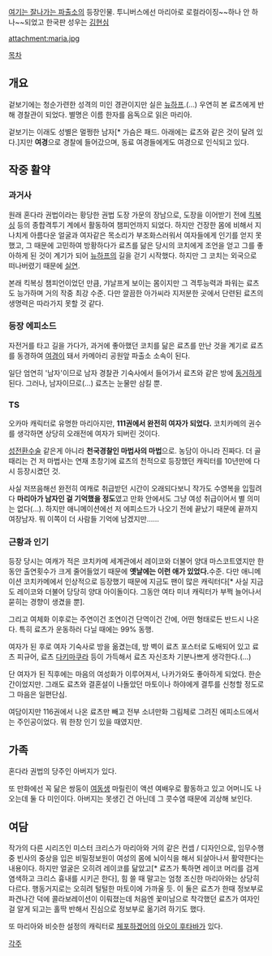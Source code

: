 [[여기는 잘나가는 파출소]]의 등장인물. 투니버스에선 마리아로 로컬라이징~~하나 안 하나~~되었고 한국판 성우는 [[김현심]]

attachment:maria.jpg

[[목차]]

== 개요 ==
겉보기에는 청순가련한 성격의 미인 경관이지만 실은 [[뉴하프]].(…) 우연히 본 료츠에게 반해 경찰관이 되었다. 별명은 이름 한자를 음독으로 읽은 마리아.

겉보기는 이래도 성별은 멀쩡한 남자[* 가슴은 패드. 아래에는 료츠와 같은 것이 달려 있다.]지만 '''여경'''으로 경찰에 들어갔으며, 동료 여경들에게도 여경으로 인식되고 있다.

== 작중 활약 ==
=== 과거사 ===
원래 혼다라 권법이라는 황당한 권법 도장 가문의 장남으로, 도장을 이어받기 전에 [[킥복싱]] 등의 종합격투기 계에서 활동하여 챔피언까지 되었다. 하지만 건장한 몸에 비해서 지나치게 아름다운 얼굴과 여자같은 목소리가 부조화스러워서 여자들에게 인기를 얻지 못했고, 그 때문에 고민하여 방황하다가 료츠를 닮은 당시의 코치에게 조언을 얻고 그를 좋아하게 된 것이 계기가 되어 [[뉴하프]]의 길을 걷기 시작했다. 하지만 그 코치는 외국으로 떠나버렸기 때문에 [[실연]].

본래 킥복싱 챔피언이었던 만큼, 갸날프게 보이는 몸이지만 그 격투능력과 파워는 료츠도 능가하며 거의 작중 최강 수준. 다만 깔끔한 아가씨라 지저분한 곳에서 단련된 료츠의 생명력은 따라가지 못할 것 같다.

=== 등장 에피소드 ===
자전거를 타고 길을 가다가, 과거에 좋아했던 코치를 닮은 료츠를 만난 것을 계기로 료츠를 동경하여 [[여경]]이 돼서 카메아리 공원앞 파출소 소속이 된다.

일단 엄연히 '남자'이므로 남자 경찰관 기숙사에서 들어가서 료츠와 같은 방에 [[동거]]하게 된다. 그러나, 남자이므로(…) 료츠는 눈물만 삼킬 뿐.

=== TS ===
오카마 캐릭터로 유명한 마리아지만, '''111권에서 완전히 여자가 되었다.''' 코치카메의 권수를 생각하면 상당히 오래전에 여자가 되버린 것이다.

[[성전환수술]] 같은게 아니라 '''천국경찰인 마법사의 마법'''으로. 농담이 아니라 진짜다. 더 골 때리는 건 저 마법사는 연재 초창기에 료츠의 천적으로 등장했던 캐릭터를 10년만에 다시 등장시켰던 것.

사실 저쯔음해선 완전히 여캐로 취급받던 시간이 오래되다보니 작가도 수영복을 입힐려다 '''마리아가 남자인 걸 기억했을 정도'''였고 만화 안에서도 그냥 여성 취급이어서 별 의미는 없다(…). 하지만 애니메이션에선 저 에피소드가 나오기 전에 끝났기 때문에 끝까지 여장남자. 뭐 이쪽이 더 사람들 기억에 남겠지만......

=== 근황과 인기 ===
등장 당시는 여캐가 적은 코치카메 세계관에서 레이코와 더불어 양대 마스코트였지만 한동안 출연횟수가 크게 줄어들었기 때문에 '''옛날에는 이런 애가 있었다.'''수준. 다만 애니메이션 코치카메에서 인상적으로 등장했기 때문에 지금도 팬이 많은 캐릭터다[* 사실 지금도 레이코와 더불어 당당히 양대 아이돌이다. 그동안 여타 미녀 캐릭터가 부쩍 늘어나서 묻히는 경향이 생겼을 뿐].

그리고 여체화 이후로는 주연이건 조연이건 단역이건 간에, 어떤 형태로든 반드시 나온다. 특히 료츠가 운동하러 다닐 때에는  99% 동행.

여자가 된 후로 여자 기숙사로 방을 옮겼는데, 방 벽이 료츠 포스터로 도배되어 있고 료츠 피규어, 료츠 [[다키마쿠라]] 등이 가득해서 료츠 자신조차 기분나쁘게 생각한다.(…)

단 여자가 된 직후에는 마음의 여성화가 이루어져서, 나카가와도 좋아하게 되었다. 한순간이었지만. 그래도 료츠와 결혼설이 나돌았던 마토이나 하야에게 결투를 신청할 정도로 그 마음은 일편단심. 

여담이지만 116권에서 나온 료츠만 빼고 전부 소녀만화 그림체로 그려진 에피소드에서는 주인공이었다. 뭐 한창 인기 있을 때였지만.

== 가족 ==
혼다라 권법의 당주인 아버지가 있다.

또 만화에선 꼭 닮은 쌍둥이 [[여동생]] 마릴린이 액션 여배우로 활동하고 있고 어머니도 나오는데 둘 다 미인이다. 아버지는 못생긴 건 아닌데 그 콧수염 때문에 괴상해 보인다.

== 여담 ==
작가의 다른 시리즈인 미스터 크리스가 마리아와 거의 같은 컨셉 / 디자인으로, 임무수행중 빈사의 중상을 입은 비밀정보원이 여성의 몸에 뇌이식을 해서 되살아나서 활약한다는 내용이다. 하지만 얼굴은 오히려 레이코를 닮았고[* 료츠가 툭하면 레이코 머리를 검게 염색하고 크리스 흉내를 시키곤 한다], 힘 쓸 때 말고는 엄청 조신한 마리아와는 상당히 다르다. 행동거지로는 오히려 털털한 마토이에 가까울 듯. 이 둘은 료츠가 한때 정보부로 파견나간 덕에 콜라보레이션이 이뤄졌는데 처음엔 꽃미남으로 착각했던 료츠가 여자인걸 알게 되고는 홀딱 반해서 진심으로 정보부로 옮기려 하기도 했다. 

또 마리아와 비슷한 설정의 캐릭터로 [[체포하겠어]]의 [[아오이 후타바]]가 있다.

[[각주]]
